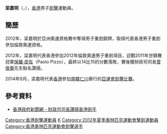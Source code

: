 {{noteTA|G1=Sports}}
{{Infobox sportsperson
| headercolor    = #778899
| name           = 梁嘉明
| image          = 
| imagesize      =
| caption        =
| birthname      =
| fullname       =
| nickname       =
| nationality    = 
| residence      =
| birth_date     = {{birth_date_and_age|1988|12|19}}<ref name="仁川亞運">{{cite web|title=Profile - Leung Ka Ming|url=http://www.incheon2014ag.org/Sports/Biographies/Athletes_Profile/?ParticCode=5117992&lang=en|publisher=2014年仁川亞運會官方網站|deadurl=yes|archiveurl=https://web.archive.org/web/20141017192332/http://www.incheon2014ag.org/Sports/Biographies/Athletes_Profile/?ParticCode=5117992&lang=en|archivedate=2014-10-17}}{{en}}</ref>
| birth_place    = 
| height         = 184 cm
| weight         = 
| website        = 
| country        = {{HKG}}
| sport          = 男子[[擊劍|擊劍]] - [[重劍|重劍]]
| collegeteam    =
| club           =
| team           =
| turnedpro      =
| coach          = 
| retired        =
| coaching       =
| worlds         =
| regionals      =
| nationals      =
| olympics       =
| paralympics    =
| highestranking =
| pb             =
| medaltemplates = 
{{MedalSport | 男子[[劍擊|劍擊]]}}
{{MedalCountry|{{HKG}}}}
| show-medals    = yes
}}
'''梁嘉明'''（{{lang|en|'''Leung Ka Ming'''}}，{{bd|1988年|12月19日|catIdx=L梁}}），[[香港|香港]]男子[[劍擊|劍擊]]運動員。

==簡歷==
2012年，梁嘉明於亞洲奧運資格賽中奪得男子重劍銅牌，取得代表香港男子重劍參加倫敦奧運資格。

2012年，梁嘉明代表香港參加2012年倫敦奧運男子重劍項目，迎戰2011年世錦賽冠軍[[保羅·皮佐|保羅·皮佐]]（Paolo Pizzo），最終以14比15的分數落敗，賽後獲財政司司長[[曾俊華|曾俊華]]先生點名讚揚。

2014年9月，梁嘉明代表[[2014年亞洲運動會中國香港代表團|香港]]參加[[南韓|南韓]][[仁川|仁川]]舉行的[[2014年亞洲運動會|亞運會]][[2014年亞洲運動會擊劍比賽|劍擊比賽]]。

==參考資料==
{{Reflist}}
*[https://web.archive.org/web/20160531134021/http://archive.news.gov.hk/tc/record/html/2012/08/20120826_145348.shtml 香港政府新聞網 - 財政司司長讚揚香港劍手]

{{DEFAULTSORT:Leung Ka Ming}}
[[Category:香港劍擊運動員|Category:香港劍擊運動員]]
[[Category:梁姓|K]]
[[Category:2012年夏季奧林匹克運動會擊劍運動員|Category:2012年夏季奧林匹克運動會擊劍運動員]]
[[Category:香港奧林匹克運動會劍擊選手|Category:香港奧林匹克運動會劍擊選手]]